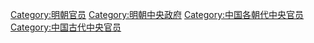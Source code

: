 [[Category:明朝官员|Category:明朝官员]]
[[Category:明朝中央政府|Category:明朝中央政府]]
[[Category:中国各朝代中央官员|Category:中国各朝代中央官员]]
[[Category:中国古代中央官员|Category:中国古代中央官员]]